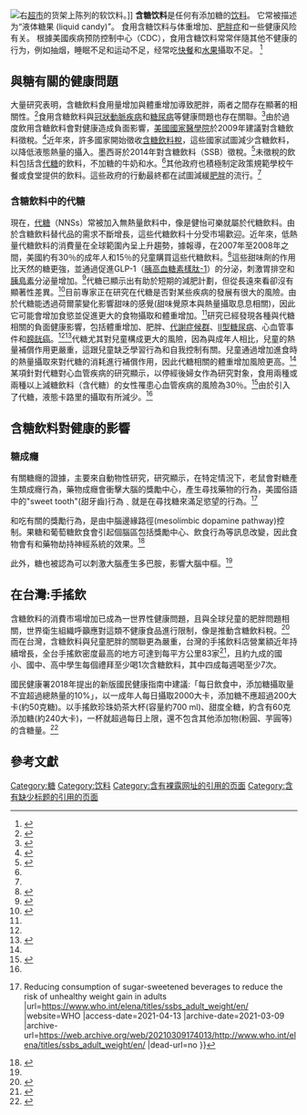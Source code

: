 {{Refimprove|time=2021-04-05T11:00:20+00:00}}
[[File:Soft_drink_shelf_2.jpg|右]][[超級市場|超市]]的货架上陈列的软饮料。]]
'''含糖饮料'''是任何有添加糖的[[饮料|饮料]]。 它常被描述为“液体糖果 (liquid candy)”。 食用含糖饮料与体重增加、[[肥胖症|肥胖症]]和一些健康风险有关。  根據美國疾病预防控制中心（CDC），食用含糖饮料常常伴隨其他不健康的行为，例如抽烟，睡眠不足和运动不足，经常吃[[快餐|快餐]]和[[水果|水果]]攝取不足。 <ref>{{Cite news|url=https://www.cdc.gov/nutrition/data-statistics/sugar-sweetened-beverages-intake.html|title=Sugar Sweetened Beverage Intake|work=Centers for Disease Control and Prevention|accessdate=2017-11-01|language=en-us|archive-date=2021-06-23|archive-url=https://web.archive.org/web/20210623105802/https://www.cdc.gov/nutrition/data-statistics/sugar-sweetened-beverages-intake.html|dead-url=no}}</ref>

== 與糖有關的健康問題 ==
大量研究表明，含糖飲料食用量增加與體重增加導致肥胖，兩者之間存在顯著的相關性。<ref>{{Cite book|chapter=|url=https://www.worldcat.org/oclc/508483925|publisher=Oxford University Press|date=2008|location=Oxford|isbn=978-0-19-531291-1|oclc=508483925|first=Frank B.|last=Hu|title=Obesity Epidemiology|pages=p.283-285}}</ref>食用含糖飲料與[[冠狀動脈疾病|冠狀動脈疾病]]和[[糖尿病|糖尿病]]等健康問題也存在關聯。<ref>{{Cite book|chapter=|url=https://www.worldcat.org/oclc/728098381|publisher=Springer|date=2011|location=London|isbn=978-1-84882-794-3|oclc=728098381|first=Josef|last=Niebauer|title=Cardiac rehabilitation manual|pages=p.55}}</ref>由於過度飲用含糖飲料會對健康造成負面影響，[[美国国家医学院|美國國家醫學院]]於2009年建議對含糖飲料徵稅。<ref>{{Cite book|title=Taxing Caloric Sweetened Beverages: Potential Effects on Beverage Consumption, Calorie Intake, and Obesity|last=Smith|first=Travis A.|publisher=DIANE Publishing|year=November 2010|isbn=978-1-4379-3593-6|pages=pp. 13–14}}</ref>近年來，許多國家開始徵收[[含糖飲料稅|含糖飲料稅]]，這些國家試圖減少含糖飲料，以降低液態熱量的攝入。墨西哥於2014年對含糖飲料（SSB）徵稅。<ref name=":0">{{Cite journal|title=Taxes on tobacco, alcohol and sugar sweetened beverages: Linkages and lessons learned|author=Blecher, E|url=https://www.sciencedirect.com/science/article/abs/pii/S0277953615003044|date=2015-07-01|journal=Social Science & Medicine|doi=10.1016/j.socscimed.2015.05.022|volume=136-137|pages=175–179|language=en|issn=0277-9536|pmid=26005761|access-date=2021-04-12|archive-date=2021-04-12|archive-url=https://web.archive.org/web/20210412130220/https://www.sciencedirect.com/science/article/abs/pii/S0277953615003044|dead-url=no}}</ref>未徵稅的飲料包括含[[代糖|代糖]]的飲料，不加糖的牛奶和水。<ref name=":0" />其他政府也積極制定政策規範學校午餐或食堂提供的飲料。這些政府的行動最終都在試圖減緩[[肥胖症|肥胖]]的流行。<ref name=":0" />

=== 含糖飲料中的代糖 ===
現在，[[代糖|代糖]]（NNSs）常被加入無熱量飲料中，像是健怡可樂就屬於代糖飲料。由於含糖飲料替代品的需求不斷增長，這些代糖飲料十分受市場歡迎。近年來，低熱量代糖飲料的消費量在全球範圍內呈上升趨勢，據報導，在2007年至2008年之間，美國約有30％的成年人和15％的兒童購買這些代糖飲料。<ref name=":1">{{Cite journal|title=Artificial sweeteners produce the counterintuitive effect of inducing metabolic derangements|url=https://linkinghub.elsevier.com/retrieve/pii/S1043276013000878|last=Swithers|first=Susan E.|date=2013-09|journal=Trends in Endocrinology & Metabolism|issue=9|doi=10.1016/j.tem.2013.05.005|volume=24|pages=431–441|issn=1043-2760|pmc=PMC3772345|pmid=23850261|access-date=2021-04-12|archive-date=2021-05-25|archive-url=https://web.archive.org/web/20210525182214/https://linkinghub.elsevier.com/retrieve/pii/S1043276013000878|dead-url=no}}</ref>這些甜味劑的作用比天然的糖更強，並通過促進GLP-1（[[胰高血糖素样肽-1|胰高血糖素樣肽-1]]）的分泌，刺激胃排空和[[胰岛素|胰島素]]分泌量增加。<ref name=":2">{{Cite journal|title=Artificial Sweeteners: A systematic review of metabolic effects in youth|url=https://www.tandfonline.com/doi/abs/10.3109/17477160903497027|last=Brown|first=Rebecca J.|last2=Banate|first2=Mary Ann de|date=2010-08-01|journal=International Journal of Pediatric Obesity|issue=4|doi=10.3109/17477160903497027|volume=5|pages=305–312|issn=1747-7166|pmc=PMC2951976|pmid=20078374|last3=Rother|first3=Kristina I.|access-date=2021-04-13|archive-date=2021-04-02|archive-url=https://web.archive.org/web/20210402203722/https://www.tandfonline.com/doi/abs/10.3109/17477160903497027|dead-url=no}}</ref>代糖已顯示出有助於短期的減肥計劃，但從長遠來看卻沒有顯著性差異。<ref name=":3">{{Cite journal|title=Artificial sweeteners are not the answer to childhood obesity|url=https://linkinghub.elsevier.com/retrieve/pii/S0195666315001294|last=Swithers|first=Susan E.|date=2015-10-XX|journal=Appetite|doi=10.1016/j.appet.2015.03.027|volume=93|pages=85–90|language=en|access-date=2021-04-13|archive-date=2021-05-25|archive-url=https://web.archive.org/web/20210525182515/https://linkinghub.elsevier.com/retrieve/pii/S0195666315001294|dead-url=no}}</ref>目前專家正在研究在代糖是否對某些疾病的發展有很大的風險。由於代糖能透過荷爾蒙變化影響甜味的感覺(甜味覺原本與熱量攝取息息相關)，因此它可能會增加食慾並促進更大的食物攝取和體重增加。<ref name=":2" />研究已經發現各種與代糖相關的負面健康影響，包括體重增加、肥胖、[[代謝症候群|代謝症候群]]、[[II型糖尿病|II型糖尿病]]、心血管事件和[[膀胱癌|膀胱癌]]。<ref name=":1" /><ref>{{Cite journal|title=ARTIFICIAL SWEETENERS AND HUMAN BLADDER CANCER|url=https://linkinghub.elsevier.com/retrieve/pii/S0140673677914283|last=Howe|first=G.R|last2=Burch|first2=J.D|date=1977-09-XX|journal=The Lancet|issue=8038|doi=10.1016/s0140-6736(77)91428-3|volume=310|pages=578–581|issn=0140-6736|last3=Miller|first3=A.B|last4=Morrison|first4=B|last5=Gordon|first5=P|last6=Weldon|first6=L|last7=Chambers|first7=L.W|last8=Fodor|first8=G|last9=Winsor|first9=G.M|access-date=2021-04-13|archive-date=2021-05-25|archive-url=https://web.archive.org/web/20210525175933/https://linkinghub.elsevier.com/retrieve/pii/S0140673677914283|dead-url=no}}</ref>代糖尤其對兒童構成更大的風險，因為與成年人相比，兒童的熱量補償作用更嚴重，這跟兒童缺乏學習行為和自我控制有關。兒童通過增加進食時的熱量攝取來對代糖的消耗進行補償作用，因此代糖相關的體重增加風險更高。<ref name=":2" />某項針對代糖對心血管疾病的研究顯示，以停經後婦女作為研究對象，食用兩種或兩種以上減糖飲料（含代糖）的女性罹患心血管疾病的風險為30％。<ref>{{Cite journal|title=Diet Drink Consumption and the Risk of Cardiovascular Events: A Report from the Women’s Health Initiative|url=https://doi.org/10.1007/s11606-014-3098-0|last=Vyas|first=Ankur|last2=Rubenstein|first2=Linda|date=2015-04-01|journal=Journal of General Internal Medicine|issue=4|doi=10.1007/s11606-014-3098-0|volume=30|pages=462–468|language=en|issn=1525-1497|pmc=PMC4371001|pmid=25515135|last3=Robinson|first3=Jennifer|last4=Seguin|first4=Rebecca A.|last5=Vitolins|first5=Mara Z.|last6=Kazlauskaite|first6=Rasa|last7=Shikany|first7=James M.|last8=Johnson|first8=Karen C.|last9=Snetselaar|first9=Linda}}</ref>由於引入了代糖，液態卡路里的攝取有所減少。<ref name=":3" />

== 含糖飲料對健康的影響 ==

=== 糖成癮 ===
有關糖癮的證據，主要來自動物性研究，研究顯示，在特定情況下，老鼠會對糖產生類成癮行為，藥物成癮會衝擊大腦的獎勵中心，產生尋找藥物的行為，美國俗語中的"sweet tooth"(甜牙齒)行為﹑就是在尋找糖來滿足慾望的行為。<ref>{{cite web |title=WHO {{!}} Reducing consumption of sugar-sweetened beverages to reduce the risk of unhealthy weight gain in adults |url=https://www.who.int/elena/titles/ssbs_adult_weight/en/ |website=WHO |access-date=2021-04-13 |archive-date=2021-03-09 |archive-url=https://web.archive.org/web/20210309174013/http://www.who.int/elena/titles/ssbs_adult_weight/en/ |dead-url=no }}</ref>

和吃有關的獎勵行為，是由中腦邊緣路徑(mesolimbic dopamine pathway)控制。果糖和葡萄糖飲食會引起個腦區包括獎勵中心、飲食行為等訊息改變，因此食物會有和藥物劫持神經系統的效果。<ref name="#1">{{cite journal |last1=Ochoa |first1=M |last2=Malbert |first2=CH |last3=Meurice |first3=P |last4=Val-Laillet |first4=D |title=Effects of Chronic Consumption of Sugar-Enriched Diets on Brain Metabolism and Insulin Sensitivity in Adult Yucatan Minipigs. |journal=PloS one |date=2016 |volume=11 |issue=9 |pages=e0161228 |doi=10.1371/journal.pone.0161228 |pmid=27583555}}</ref>

此外，糖也被認為可以刺激大腦產生多巴胺，影響大腦中樞。<ref name="#1"/>
== 在台灣:手搖飲 ==
含糖飲料的消費市場增加已成為一世界性健康問題，且與全球兒童的肥胖問題相關，世界衛生組織呼籲應對這類不健康食品進行限制，像是推動含糖飲料稅。<ref>{{Cite web|title=世衛組織呼籲各國對含糖飲料額外徵稅|url=https://www.bbc.com/zhongwen/trad/world/2016/01/160125_world_who_childhood_obesity|accessdate=2021-04-09|date=2016-01-25|work=BBC News 中文|language=zh-hant|archive-date=2016-06-20|archive-url=https://web.archive.org/web/20160620124639/http://www.bbc.com/zhongwen/trad/world/2016/01/160125_world_who_childhood_obesity|dead-url=no}}</ref>而在台灣，含糖飲料與兒童肥胖的關聯更為嚴重，台灣的手搖飲料店營業額近年持續增長，全台手搖飲密度最高的地方可達到每平方公里83家<ref>{{Cite web|title=國人愛喝手搖飲 店家密度超過便利商店|url=http://shuj.shu.edu.tw/blog/2019/12/23/%e5%9c%8b%e4%ba%ba%e6%84%9b%e5%96%9d%e6%89%8b%e6%90%96%e9%a3%b2-%e5%ba%97%e5%ae%b6%e5%af%86%e5%ba%a6%e8%b6%85%e9%81%8e%e4%be%bf%e5%88%a9%e5%95%86%e5%ba%97/|accessdate=2021-04-09|date=2019-12-23|last=王培驊|work=Newsweek|language=zh-TW|archive-date=2021-02-26|archive-url=https://web.archive.org/web/20210226015027/http://shuj.shu.edu.tw/blog/2019/12/23/%E5%9C%8B%E4%BA%BA%E6%84%9B%E5%96%9D%E6%89%8B%E6%90%96%E9%A3%B2-%E5%BA%97%E5%AE%B6%E5%AF%86%E5%BA%A6%E8%B6%85%E9%81%8E%E4%BE%BF%E5%88%A9%E5%95%86%E5%BA%97/|dead-url=no}}</ref>，且約九成的國小、國中、高中學生每個禮拜至少喝1次含糖飲料，其中四成每週喝至少7次。

國民健康署2018年提出的新版國民健康指南中建議:「每日飲食中，添加糖攝取量不宜超過總熱量的10%」，以一成年人每日攝取2000大卡，添加糖不應超過200大卡(約50克糖)。以手搖飲珍珠奶茶大杯(容量約700 ml)、甜度全糖，約含有60克添加糖(約240大卡)，一杯就超過每日上限，還不包含其他添加物(粉圓、芋圓等)的含糖量。<ref>{{Cite web|title=糖飲消暑？ 越喝越渴且熱量趁機上身 國健署推出減糖3技巧助民眾清涼一夏|url=https://www.hpa.gov.tw/Pages/Detail.aspx?nodeid=1405&pid=8818|accessdate=2021-04-08|author=衛生福利部國民健康署社會健康組|date=2019-09-19|archive-date=2020-12-31|archive-url=https://web.archive.org/web/20201231090034/https://www.hpa.gov.tw/Pages/Detail.aspx?nodeid=1405&pid=8818|dead-url=no}}</ref>

== 參考文獻 ==
[[Category:糖|Category:糖]]
[[Category:饮料|Category:饮料]]
[[Category:含有裸露网址的引用的页面|Category:含有裸露网址的引用的页面]]
[[Category:含有缺少标题的引用的页面|Category:含有缺少标题的引用的页面]]